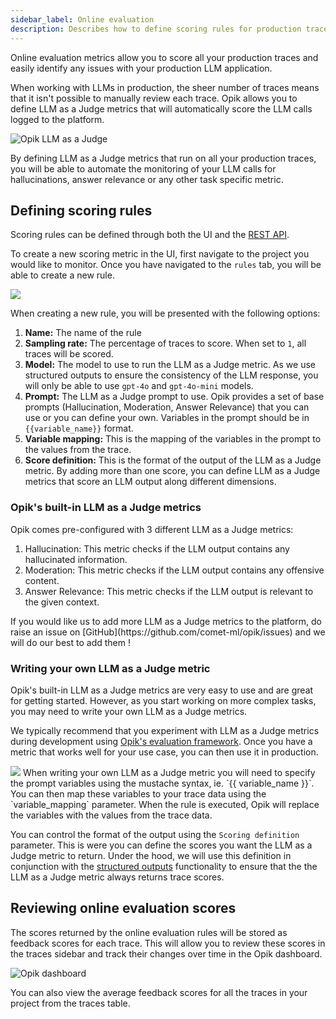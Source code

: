 ```yaml
---
sidebar_label: Online evaluation
description: Describes how to define scoring rules for production traces
---
```


<Tip>
  Online evaluation metrics allow you to score all your production traces and easily identify any issues with your
  production LLM application.
</Tip>

When working with LLMs in production, the sheer number of traces means that it isn't possible to manually review each trace. Opik allows you to define LLM as a Judge metrics that will automatically score the LLM calls logged to the platform.

![Opik LLM as a Judge](/static/img/production/online_evaluation.gif)

By defining LLM as a Judge metrics that run on all your production traces, you will be able to
automate the monitoring of your LLM calls for hallucinations, answer relevance or any other task
specific metric.

## Defining scoring rules

Scoring rules can be defined through both the UI and the [REST API](/reference/rest_api/create-automation-rule-evaluator.api.mdx).

To create a new scoring metric in the UI, first navigate to the project you would like to monitor. Once you have navigated to the `rules` tab, you will be able to create a new rule.

<Frame>
  <img src="/static/img/production/online_evaluation_rule_modal.png" />
</Frame>

When creating a new rule, you will be presented with the following options:

1. **Name:** The name of the rule
2. **Sampling rate:** The percentage of traces to score. When set to `1`, all traces will be scored.
3. **Model:** The model to use to run the LLM as a Judge metric. As we use structured outputs to ensure the consistency of the LLM response, you will only be able to use `gpt-4o` and `gpt-4o-mini` models.
4. **Prompt:** The LLM as a Judge prompt to use. Opik provides a set of base prompts (Hallucination, Moderation, Answer Relevance) that you can use or you can define your own. Variables in the prompt should be in `{{variable_name}}` format.
5. **Variable mapping:** This is the mapping of the variables in the prompt to the values from the trace.
6. **Score definition:** This is the format of the output of the LLM as a Judge metric. By adding more than one score, you can define LLM as a Judge metrics that score an LLM output along different dimensions.

### Opik's built-in LLM as a Judge metrics

Opik comes pre-configured with 3 different LLM as a Judge metrics:

1. Hallucination: This metric checks if the LLM output contains any hallucinated information.
2. Moderation: This metric checks if the LLM output contains any offensive content.
3. Answer Relevance: This metric checks if the LLM output is relevant to the given context.

<Tip>
  If you would like us to add more LLM as a Judge metrics to the platform, do raise an issue on
  [GitHub](https://github.com/comet-ml/opik/issues) and we will do our best to add them !
</Tip>

### Writing your own LLM as a Judge metric

Opik's built-in LLM as a Judge metrics are very easy to use and are great for getting started. However, as you start working on more complex tasks, you may need to write your own LLM as a Judge metrics.

We typically recommend that you experiment with LLM as a Judge metrics during development using [Opik's evaluation framework](/docs/opik/evaluation/overview). Once you have a metric that works well for your use case, you can then use it in production.

<Frame>
  <img src="/static/img/production/online_evaluation_custom_judge.png" />
</Frame>
When writing your own LLM as a Judge metric you will need to specify the prompt variables using the mustache syntax, ie.
`{{ variable_name }}`. You can then map these variables to your trace data using the `variable_mapping` parameter. When the
rule is executed, Opik will replace the variables with the values from the trace data.

You can control the format of the output using the `Scoring definition` parameter. This is were you can define the scores you want the LLM as a Judge metric to return. Under the hood, we will use this definition in conjunction with the [structured outputs](https://platform.openai.com/docs/guides/structured-outputs) functionality to ensure that the the LLM as a Judge metric always returns trace scores.

## Reviewing online evaluation scores

The scores returned by the online evaluation rules will be stored as feedback scores for each trace. This will allow you to review these scores in the traces sidebar and track their changes over time in the Opik dashboard.

![Opik dashboard](/static/img/production/opik_monitoring_dashboard.gif)

You can also view the average feedback scores for all the traces in your project from the traces table.
